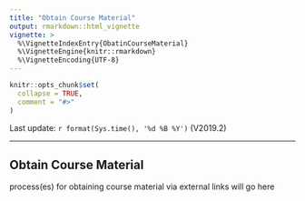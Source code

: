 ```yaml
---
title: "Obtain Course Material"
output: rmarkdown::html_vignette
vignette: >
  %\VignetteIndexEntry{ObatinCourseMaterial}
  %\VignetteEngine{knitr::rmarkdown}
  %\VignetteEncoding{UTF-8}
---
```


```r
knitr::opts_chunk$set(
  collapse = TRUE,
  comment = "#>"
)
```

Last update: `r format(Sys.time(), '%d %B %Y')` (V2019.2)

---

## Obtain Course Material

process(es) for obtaining course material via external links will go here
